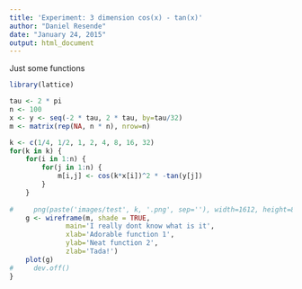 ```yaml
---
title: 'Experiment: 3 dimension cos(x) - tan(x)'
author: "Daniel Resende"
date: "January 24, 2015"
output: html_document
---
```


Just some functions

```r
library(lattice)

tau <- 2 * pi
n <- 100
x <- y <- seq(-2 * tau, 2 * tau, by=tau/32)
m <- matrix(rep(NA, n * n), nrow=n)

k <- c(1/4, 1/2, 1, 2, 4, 8, 16, 32)
for(k in k) {
    for(i in 1:n) {
        for(j in 1:n) {
            m[i,j] <- cos(k*x[i])^2 * -tan(y[j])
        }
    }
    
#     png(paste('images/test', k, '.png', sep=''), width=1612, height=806)
    g <- wireframe(m, shade = TRUE,
              main='I really dont know what is it',
              xlab='Adorable function 1',
              ylab='Neat function 2',
              zlab='Tada!')
    plot(g)
#     dev.off()
}
```